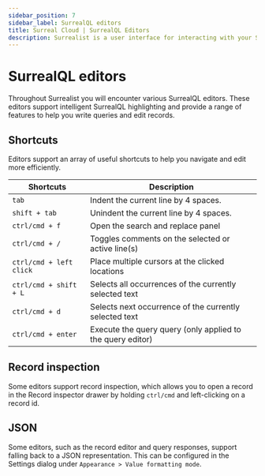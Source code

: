 ```yaml
---
sidebar_position: 7
sidebar_label: SurrealQL editors
title: Surreal Cloud | SurrealQL Editors
description: Surrealist is a user interface for interacting with your SurrealDB database visually. It enables you to seamlessly connect to any SurrealDB instance, allowing you to execute queries, explore your tables, design your schemas, and much more.
---
```


# SurrealQL editors

Throughout Surrealist you will encounter various SurrealQL editors. These editors support intelligent SurrealQL highlighting and provide a range of features to help you write queries and edit records.

## Shortcuts

Editors support an array of useful shortcuts to help you navigate and edit more efficiently.

<table>
    <thead>
        <tr>
            <th scope="col">Shortcuts</th>
            <th scope="col">Description</th>
        </tr>
    </thead>
    <tbody>
        <tr>
            <td scope="row" data-label="Shortcuts">
                <code>tab</code>
            </td>
            <td scope="row" data-label="Description">
                Indent the current line by 4 spaces.
            </td>
        </tr>
		<tr>
            <td scope="row" data-label="Shortcuts">
                <code>shift + tab</code>
            </td>
            <td scope="row" data-label="Description">
                Unindent the current line by 4 spaces.
            </td>
        </tr>
		<tr>
            <td scope="row" data-label="Shortcuts">
                <code>ctrl/cmd + f</code>
            </td>
            <td scope="row" data-label="Description">
                Open the search and replace panel
            </td>
        </tr>
		<tr>
            <td scope="row" data-label="Shortcuts">
                <code>ctrl/cmd + /</code>
            </td>
            <td scope="row" data-label="Description">
                Toggles comments on the selected or active line(s)
            </td>
        </tr>
		<tr>
            <td scope="row" data-label="Shortcuts">
                <code>ctrl/cmd + left click</code>
            </td>
            <td scope="row" data-label="Description">
                Place multiple cursors at the clicked locations
            </td>
        </tr>
		<tr>
            <td scope="row" data-label="Shortcuts">
                <code>ctrl/cmd + shift + L</code>
            </td>
            <td scope="row" data-label="Description">
                Selects all occurrences of the currently selected text
            </td>
        </tr>
		<tr>
            <td scope="row" data-label="Shortcuts">
                <code>ctrl/cmd + d</code>
            </td>
            <td scope="row" data-label="Description">
                Selects next occurrence of the currently selected text
            </td>
        </tr>
		<tr>
            <td scope="row" data-label="Shortcuts">
                <code>ctrl/cmd + enter</code>
            </td>
            <td scope="row" data-label="Description">
                Execute the query query (only applied to the query editor)
            </td>
        </tr>
	</tbody>
</table>

## Record inspection

Some editors support record inspection, which allows you to open a record in the Record inspector drawer by holding `ctrl/cmd` and left-clicking on a record id.

## JSON

Some editors, such as the record editor and query responses, support falling back to a JSON representation.
This can be configured in the Settings dialog under `Appearance > Value formatting mode`.